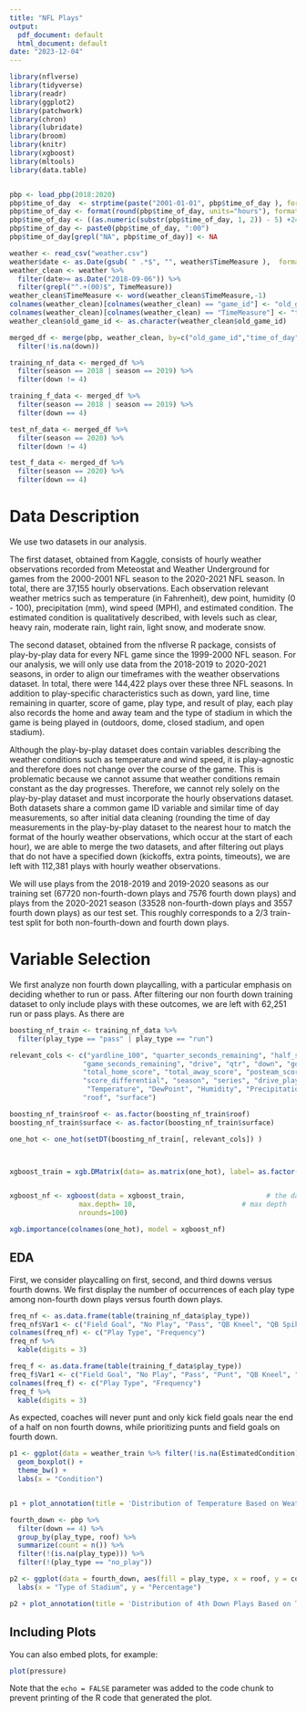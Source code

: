 ```yaml
---
title: "NFL Plays"
output:
  pdf_document: default
  html_document: default
date: "2023-12-04"
---
```


```r
library(nflverse)
library(tidyverse)
library(readr)
library(ggplot2)
library(patchwork)
library(chron)
library(lubridate)
library(broom)
library(knitr)
library(xgboost)
library(mltools)
library(data.table)


pbp <- load_pbp(2018:2020)
pbp$time_of_day  <- strptime(paste("2001-01-01", pbp$time_of_day ), format="%Y-%m-%d %H:%M")
pbp$time_of_day <- format(round(pbp$time_of_day, units="hours"), format="%H:%M")
pbp$time_of_day <- ((as.numeric(substr(pbp$time_of_day, 1, 2)) - 5) +24) %% 24
pbp$time_of_day <- paste0(pbp$time_of_day, ":00")
pbp$time_of_day[grepl("NA", pbp$time_of_day)] <- NA

weather <- read_csv("weather.csv")
weather$date <- as.Date(gsub( " .*$", "", weather$TimeMeasure ),  format = "%m/%d/%Y")
weather_clean <- weather %>%
  filter(date>= as.Date("2018-09-06")) %>%
  filter(grepl("^.+(00)$", TimeMeasure))
weather_clean$TimeMeasure <- word(weather_clean$TimeMeasure,-1)
colnames(weather_clean)[colnames(weather_clean) == "game_id"] <- "old_game_id"
colnames(weather_clean)[colnames(weather_clean) == "TimeMeasure"] <- "time_of_day"
weather_clean$old_game_id <- as.character(weather_clean$old_game_id)

merged_df <- merge(pbp, weather_clean, by=c("old_game_id","time_of_day")) %>%
  filter(!is.na(down))

training_nf_data <- merged_df %>%
  filter(season == 2018 | season == 2019) %>%
  filter(down != 4)

training_f_data <- merged_df %>%
  filter(season == 2018 | season == 2019) %>%
  filter(down == 4)

test_nf_data <- merged_df %>%
  filter(season == 2020) %>%
  filter(down != 4)

test_f_data <- merged_df %>%
  filter(season == 2020) %>%
  filter(down == 4)

```


# Data Description

We use two datasets in our analysis. 

The first dataset, obtained from Kaggle,
consists of hourly weather observations recorded from Meteostat and Weather Underground
for games from the 2000-2001 NFL season to the 2020-2021 NFL season. In total,
there are 37,155 hourly observations. Each observation relevant weather metrics
such as temperature (in Fahrenheit), dew point, humidity (0 - 100), precipitation (mm), 
wind speed (MPH), and estimated condition. The estimated condition is qualitatively
described, with levels such as clear, heavy rain, moderate rain, light rain, light
snow, and moderate snow.

The second dataset, obtained from the nflverse R package, consists of play-by-play 
data for every NFL game since the 1999-2000 NFL season. For our analysis,
we will only use data from the 2018-2019 to 2020-2021 seasons, in order to align
our timeframes with the weather observations dataset. In total, there were 144,422
plays over these three NFL seasons. In addition to play-specific 
characteristics such as down, yard line, time remaining in quarter, score of game,
play type, and result of play, each play also records the home and away team and
the type of stadium in which the game is being played in (outdoors, dome, closed
stadium, and open stadium).

Although the play-by-play dataset does contain variables describing the weather
conditions such as temperature and wind speed, it is play-agnostic and therefore
does not change over the course of the game. This is problematic because we cannot
assume that weather conditions remain constant as the day progresses. Therefore,
we cannot rely solely on the play-by-play dataset and must incorporate the hourly
observations dataset. Both datasets share a common game ID variable and similar
time of day measurements, so after initial data cleaning (rounding the time of day
measurements in the play-by-play dataset to the nearest hour to match the format
of the hourly weather observations, which occur at the start of each hour), we
are able to merge the two datasets, and after filtering out plays that do not have
a specified down (kickoffs, extra points, timeouts), we are left with 112,381 plays
with hourly weather observations.

We will use plays from the 2018-2019 and 2019-2020 seasons as our training set
(67720 non-fourth-down plays and 7576 fourth down plays) and plays from the 2020-2021 season 
(33528 non-fourth-down plays and 3557 fourth down plays) as our test set. This roughly
corresponds to a 2/3 train-test split for both non-fourth-down and fourth down plays.



# Variable Selection

We first analyze non fourth down playcalling, with a particular emphasis on deciding
whether to run or pass. After filtering our non fourth down training dataset to only
include plays with these outcomes, we are left with 62,251 run or pass plays.
As there are 

```r
boosting_nf_train <- training_nf_data %>%
  filter(play_type == "pass" | play_type == "run")

relevant_cols <- c("yardline_100", "quarter_seconds_remaining", "half_seconds_remaining",
                  "game_seconds_remaining", "drive", "qtr", "down", "goal_to_go", 
                  "total_home_score", "total_away_score", "posteam_score", "defteam_score",
                  "score_differential", "season", "series", "drive_play_count", "drive_first_downs",
                   "Temperature", "DewPoint", "Humidity", "Precipitation", "WindSpeed", "Pressure",
                  "roof", "surface")

boosting_nf_train$roof <- as.factor(boosting_nf_train$roof)
boosting_nf_train$surface <- as.factor(boosting_nf_train$surface)

one_hot <- one_hot(setDT(boosting_nf_train[, relevant_cols]) )



xgboost_train = xgb.DMatrix(data= as.matrix(one_hot), label= as.factor(boosting_nf_train$play_type))


xgboost_nf <- xgboost(data = xgboost_train,                    # the data   
                 max.depth= 10,                          # max depth 
                 nrounds=100)

xgb.importance(colnames(one_hot), model = xgboost_nf)


```


## EDA

First, we consider  playcalling on first, second, and third downs versus fourth
downs. We first display the number of occurrences of each play type among non-fourth
down plays versus fourth down plays.

```r
freq_nf <- as.data.frame(table(training_nf_data$play_type))
freq_nf$Var1 <- c("Field Goal", "No Play", "Pass", "QB Kneel", "QB Spike", "Run")
colnames(freq_nf) <- c("Play Type", "Frequency")
freq_nf %>%
  kable(digits = 3)

freq_f <- as.data.frame(table(training_f_data$play_type))
freq_f$Var1 <- c("Field Goal", "No Play", "Pass", "Punt", "QB Kneel", "Run")
colnames(freq_f) <- c("Play Type", "Frequency")
freq_f %>%
  kable(digits = 3)
```

As expected, coaches will never punt and only kick field goals near the end
of a half on non fourth downs, while prioritizing punts and field goals on fourth
down.


```r
p1 <- ggplot(data = weather_train %>% filter(!is.na(EstimatedCondition)), aes(x = EstimatedCondition, y= Temperature)) +
  geom_boxplot() +
  theme_bw() +
  labs(x = "Condition")


p1 + plot_annotation(title = 'Distribution of Temperature Based on Weather Condition', theme = theme(plot.title = element_text(hjust = 0.5, size = 30)))

fourth_down <- pbp %>%
  filter(down == 4) %>%
  group_by(play_type, roof) %>%
  summarize(count = n()) %>%
  filter(!(is.na(play_type))) %>%
  filter(!(play_type == "no_play"))

p2 <- ggplot(data = fourth_down, aes(fill = play_type, x = roof, y = count)) + geom_bar(position="fill", stat="identity") +
  labs(x = "Type of Stadium", y = "Percentage")

p2 + plot_annotation(title = 'Distribution of 4th Down Plays Based on Type of Stadium', theme = theme(plot.title = element_text(hjust = 0.5, size = 30)))
```

## Including Plots

You can also embed plots, for example:

```r
plot(pressure)
```

Note that the `echo = FALSE` parameter was added to the code chunk to prevent printing of the R code that generated the plot.
